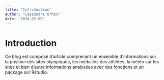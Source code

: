 ```yaml
---
title: "Introduction"
author: "Cassandre Orhan"
date: "2024-03-05"
---
```


# Introduction

Ce blog est composé d'article comprenant un ensemble d'informations sur la position des sites olympiques, les médailles des athlètes, la météo sur les sites et bien d'autre informations analysées avec des fonctions et un package sur Rstudio.
